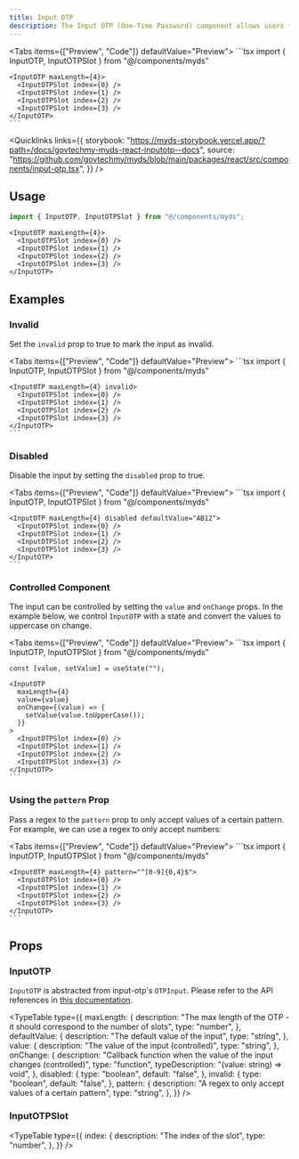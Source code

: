 ```yaml
---
title: Input OTP
description: The Input OTP (One-Time Password) component allows users to enter a code sent to their email or phone to verify their identity. This component is commonly used in two-factor authentication (2FA) and account recovery processes.
---
```



<Tabs items={["Preview", "Code"]} defaultValue="Preview">
  <Tab value="Preview" className="not-prose flex justify-center">
    <InputOTP maxLength={4}>
      <InputOTPSlot index={0} />
      <InputOTPSlot index={1} />
      <InputOTPSlot index={2} />
      <InputOTPSlot index={3} />
    </InputOTP>
  </Tab>
  <Tab value="Code">
    ```tsx
    import { InputOTP, InputOTPSlot } from "@/components/myds"

    <InputOTP maxLength={4}>
      <InputOTPSlot index={0} />
      <InputOTPSlot index={1} />
      <InputOTPSlot index={2} />
      <InputOTPSlot index={3} />
    </InputOTP>
    ```

  </Tab>
</Tabs>

<Quicklinks
  links={{
    storybook:
      "https://myds-storybook.vercel.app/?path=/docs/govtechmy-myds-react-inputotp--docs",
    source:
      "https://github.com/govtechmy/myds/blob/main/packages/react/src/components/input-otp.tsx",
  }}
/>

## Usage

```ts copy title="Import"
import { InputOTP, InputOTPSlot } from "@/components/myds";
```

```tsx copy title="Anatomy"
<InputOTP maxLength={4}>
  <InputOTPSlot index={0} />
  <InputOTPSlot index={1} />
  <InputOTPSlot index={2} />
  <InputOTPSlot index={3} />
</InputOTP>
```

## Examples

### Invalid

Set the `invalid` prop to true to mark the input as invalid.

<Tabs items={["Preview", "Code"]} defaultValue="Preview">
  <Tab value="Preview" className="not-prose flex justify-center">
    <InputOTP maxLength={4} invalid>
      <InputOTPSlot index={0} />
      <InputOTPSlot index={1} />
      <InputOTPSlot index={2} />
      <InputOTPSlot index={3} />
    </InputOTP>
  </Tab>
  <Tab value="Code">
    ```tsx
    import { InputOTP, InputOTPSlot } from "@/components/myds"

    <InputOTP maxLength={4} invalid>
      <InputOTPSlot index={0} />
      <InputOTPSlot index={1} />
      <InputOTPSlot index={2} />
      <InputOTPSlot index={3} />
    </InputOTP>
    ```

  </Tab>
</Tabs>

### Disabled

Disable the input by setting the `disabled` prop to true.

<Tabs items={["Preview", "Code"]} defaultValue="Preview">
  <Tab value="Preview" className="not-prose flex justify-center">
    <InputOTP maxLength={4} disabled defaultValue="AB12">
      <InputOTPSlot index={0} />
      <InputOTPSlot index={1} />
      <InputOTPSlot index={2} />
      <InputOTPSlot index={3} />
    </InputOTP>
  </Tab>
  <Tab value="Code">
    ```tsx
    import { InputOTP, InputOTPSlot } from "@/components/myds"

    <InputOTP maxLength={4} disabled defaultValue="AB12">
      <InputOTPSlot index={0} />
      <InputOTPSlot index={1} />
      <InputOTPSlot index={2} />
      <InputOTPSlot index={3} />
    </InputOTP>
    ```

  </Tab>
</Tabs>

### Controlled Component

The input can be controlled by setting the `value` and `onChange` props. In the example below, we control `InputOTP` with a state and convert the values to uppercase on change.

<Tabs items={["Preview", "Code"]} defaultValue="Preview">
  <Tab value="Preview" className="not-prose flex justify-center">
    <InputOTPControlledExample />
  </Tab>
  <Tab value="Code">
    ```tsx
    import { InputOTP, InputOTPSlot } from "@/components/myds"

    const [value, setValue] = useState("");

    <InputOTP
      maxLength={4}
      value={value}
      onChange={(value) => {
        setValue(value.toUpperCase());
      }}
    >
      <InputOTPSlot index={0} />
      <InputOTPSlot index={1} />
      <InputOTPSlot index={2} />
      <InputOTPSlot index={3} />
    </InputOTP>
    ```

  </Tab>
</Tabs>

### Using the `pattern` Prop

Pass a regex to the `pattern` prop to only accept values of a certain pattern. For example, we can use a regex to only accept numbers:

<Tabs items={["Preview", "Code"]} defaultValue="Preview">
  <Tab value="Preview" className="not-prose flex justify-center">
    <InputOTP maxLength={4} pattern="^[0-9]{0,4}$">
      <InputOTPSlot index={0} />
      <InputOTPSlot index={1} />
      <InputOTPSlot index={2} />
      <InputOTPSlot index={3} />
    </InputOTP>
  </Tab>
  <Tab value="Code">
    ```tsx
    import { InputOTP, InputOTPSlot } from "@/components/myds"

    <InputOTP maxLength={4} pattern="^[0-9]{0,4}$">
      <InputOTPSlot index={0} />
      <InputOTPSlot index={1} />
      <InputOTPSlot index={2} />
      <InputOTPSlot index={3} />
    </InputOTP>
    ```

  </Tab>
</Tabs>

## Props

### InputOTP

`InputOTP` is abstracted from input-otp's `OTPInput`. Please refer to the API references in [this documentation](https://github.com/guilhermerodz/input-otp?tab=readme-ov-file#otpinput).

<TypeTable
  type={{
    maxLength: {
      description:
        "The max length of the OTP - it should correspond to the number of slots",
      type: "number",
    },
    defaultValue: {
      description: "The default value of the input",
      type: "string",
    },
    value: {
      description: "The value of the input (controlled)",
      type: "string",
    },
    onChange: {
      description:
        "Callback function when the value of the input changes (controlled)",
      type: "function",
      typeDescription: "(value: string) => void",
    },
    disabled: {
      type: "boolean",
      default: "false",
    },
    invalid: {
      type: "boolean",
      default: "false",
    },
    pattern: {
      description: "A regex to only accept values of a certain pattern",
      type: "string",
    },
  }}
/>

### InputOTPSlot

<TypeTable
  type={{
    index: {
      description: "The index of the slot",
      type: "number",
    },
  }}
/>
